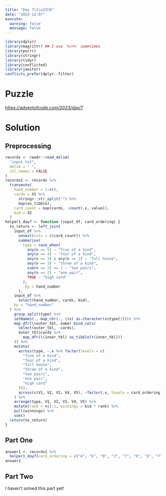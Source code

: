 ```yaml
---
title: "Day 7\t\u22C6"
date: "2023-12-07"
execute:
  warning: false
  message: false
---
```


```r
library(dplyr)
library(magrittr) ## I use `%<>%` sometimes
library(purrr)
library(stringr)
library(tidyr)
library(conflicted)
library(janitor)
conflicts_prefer(dplyr::filter)
```

# Puzzle

<https://adventofcode.com/2023/day/7>

# Solution

## Preprocessing

```r
records <- readr::read_delim(
  "input.txt", 
  delim = " ", 
  col_names = FALSE
)
records2 <- records %>%
  transmute(
    hand_number = 1:n(),
    cards = X1 %>% 
      stringr::str_split("") %>% 
      map(as_tibble),
    card_count = map(cards, ~count(.x, value)),
    bid = X2
  ) 
helper1_day7 <- function (input_df, card_ordering) {
  to_return <- left_join(
    input_df %>% 
      unnest(cols = c(card_count)) %>% 
      summarise(
        type = case_when(
          any(n == 5) ~ "five of a kind",
          any(n == 4) ~ "four of a kind",
          any(n == 3) & any(n == 2) ~ "full house",
          any(n == 3) ~ "three of a kind",
          sum(n == 2) == 2 ~ "two pairs",
          any(n == 2) ~ "one pair",
          TRUE ~ "high card"
        ),
        .by = hand_number
      ),
    input_df %>% 
      select(hand_number, cards, bid), 
    by = "hand_number"
  ) %>% 
    group_split(type) %>% 
    setNames(., map_chr(., \(x) as.character(x$type[1]))) %>% 
    map_dfr(\(outer_tbl, name) bind_cols(
      select(outer_tbl, -cards),
      outer_tbl$cards %>% 
        map_dfr(\(inner_tbl) as_tibble(t(inner_tbl)))
    )) %>% 
    mutate(
      across(type, ~.x %>% factor(levels = c(
        "five of a kind",
        "four of a kind",
        "full house",
        "three of a kind",
        "two pairs",
        "one pair",
        "high card"
      ))),
      across(c(V1, V2, V3, V4, V5), ~factor(.x, levels = card_ordering))
    ) %>% 
    arrange(type, V1, V2, V3, V4, V5) %>% 
    mutate(rank = n():1, winnings = bid * rank) %>% 
    pull(winnings) %>% 
    sum()
  return(to_return)
}
```

## Part One

```r
answer1 <- records2 %>% 
  helper1_day7(card_ordering = c("A", "K", "Q", "J", "T", "9", "8", "7", "6", "5", "4", "3", "2"))
answer1
```

## Part Two

I haven't solved this part yet!

<!-- ```{r} -->
<!-- helper2_day7 <- function (x) { -->
<!--   max_loc <- case_when( -->
<!--     all(x$n[x$value != "J"] == 1) ~ which(x$value != "J")[1], # If all non-jokers appear only once, then add jokers to count for first non-joker -->
<!--     TRUE ~ which(x$n == max(x$n) & x$value != "J")[1] # otherwise, add jokers to the first element whose count is equal to the max and is not a joker -->
<!--   ) -->
<!--   to_return <- x %>%  -->
<!--     mutate( -->
<!--       pos = 1:n(), -->
<!--       value = case_when( -->
<!--         pos == max_loc | value == "J" ~ "J", -->
<!--         TRUE ~ value -->
<!--       ) -->
<!--     ) %>% -->
<!--     select(-pos) %>%  -->
<!--     summarise(across(n, sum), .by = value) -->
<!--   return(to_return) -->
<!-- } -->
<!-- answer2 <- records2 %>%  -->
<!--   mutate(card_count = map(card_count, helper2_day7)) %>%  -->
<!--   helper1_day7(card_ordering = c("A", "K", "Q", "T", "9", "8", "7", "6", "5", "4", "3", "2", "J")) -->
<!-- answer2 # 247863671 wrong -->
<!-- ``` -->
